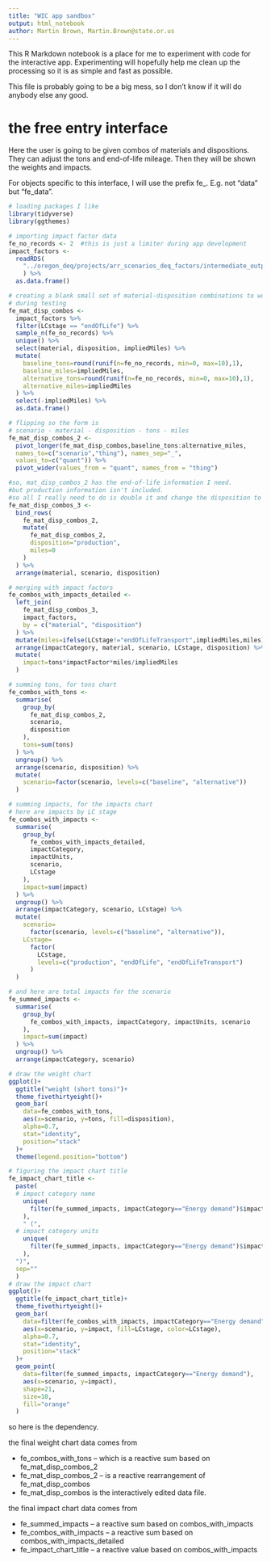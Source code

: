 ```yaml
---
title: "WIC app sandbox"
output: html_notebook
author: Martin Brown, Martin.Brown@state.or.us
---
```


This R Markdown notebook is a place for me to experiment with code for the interactive app.  Experimenting will hopefully help me clean up the processing so it is as simple and fast as possible.  

This file is probably going to be a big mess, so I don't know if it will do anybody else any good.

# the free entry interface

Here the user is going to be given combos of materials and dispositions.  They can adjust the tons and end-of-life mileage.  Then they will be shown the weights and impacts.

For objects specific to this interface, I will use the prefix fe_.
E.g. not "data" but "fe_data".

```r
# loading packages I like
library(tidyverse)
library(ggthemes)

# importing impact factor data
fe_no_records <- 2  #this is just a limiter during app development
impact_factors <-
  readRDS(
    "../oregon_deq/projects/arr_scenarios_deq_factors/intermediate_output/impact_factors_deq.Rdata"
    ) %>%
  as.data.frame()

# creating a blank small set of material-disposition combinations to work with
# during testing
fe_mat_disp_combos <- 
  impact_factors %>%
  filter(LCstage == "endOfLife") %>% 
  sample_n(fe_no_records) %>%
  unique() %>%
  select(material, disposition, impliedMiles) %>%
  mutate(
    baseline_tons=round(runif(n=fe_no_records, min=0, max=10),1),
    baseline_miles=impliedMiles,
    alternative_tons=round(runif(n=fe_no_records, min=0, max=10),1),
    alternative_miles=impliedMiles
  ) %>%
  select(-impliedMiles) %>%
  as.data.frame() 

# flipping so the form is 
# scenario - material - disposition - tons - miles
fe_mat_disp_combos_2 <- 
  pivot_longer(fe_mat_disp_combos,baseline_tons:alternative_miles, 
  names_to=c("scenario","thing"), names_sep="_",  
  values_to=c("quant")) %>% 
  pivot_wider(values_from = "quant", names_from = "thing")

#so, mat_disp_combos_2 has the end-of-life information I need.
#but production information isn't included.
#so all I really need to do is double it and change the disposition to production.
fe_mat_disp_combos_3 <-
  bind_rows(
    fe_mat_disp_combos_2,
    mutate(
      fe_mat_disp_combos_2,
      disposition="production",
      miles=0
    )
  ) %>%
  arrange(material, scenario, disposition)

# merging with impact factors
fe_combos_with_impacts_detailed <-
  left_join(
    fe_mat_disp_combos_3,
    impact_factors,
    by = c("material", "disposition")
  ) %>%
  mutate(miles=ifelse(LCstage!="endOfLifeTransport",impliedMiles,miles)) %>%
  arrange(impactCategory, material, scenario, LCstage, disposition) %>%
  mutate(
    impact=tons*impactFactor*miles/impliedMiles
  )

# summing tons, for tons chart
fe_combos_with_tons <-
  summarise(
    group_by(
      fe_mat_disp_combos_2,
      scenario,
      disposition
    ),
    tons=sum(tons)
  ) %>% 
  ungroup() %>%
  arrange(scenario, disposition) %>%
  mutate(
    scenario=factor(scenario, levels=c("baseline", "alternative"))
  )

# summing impacts, for the impacts chart
# here are impacts by LC stage
fe_combos_with_impacts <-
  summarise(
    group_by(
      fe_combos_with_impacts_detailed,
      impactCategory,
      impactUnits,
      scenario,
      LCstage
    ),
    impact=sum(impact)
  ) %>% 
  ungroup() %>%
  arrange(impactCategory, scenario, LCstage) %>%
  mutate(
    scenario=
      factor(scenario, levels=c("baseline", "alternative")),
    LCstage=
      factor(
        LCstage, 
        levels=c("production", "endOfLife", "endOfLifeTransport")
      )
  )

# and here are total impacts for the scenario
fe_summed_impacts <-
  summarise(
    group_by(
      fe_combos_with_impacts, impactCategory, impactUnits, scenario
    ),
    impact=sum(impact)
  ) %>%
  ungroup() %>%
  arrange(impactCategory, scenario)

# draw the weight chart
ggplot()+
  ggtitle("weight (short tons)")+
  theme_fivethirtyeight()+
  geom_bar(
    data=fe_combos_with_tons,
    aes(x=scenario, y=tons, fill=disposition),
    alpha=0.7,
    stat="identity",
    position="stack"
  )+
  theme(legend.position="bottom")

# figuring the impact chart title
fe_impact_chart_title <-
  paste(
  # impact category name
    unique(
      filter(fe_summed_impacts, impactCategory=="Energy demand")$impactCategory
    ),
    " (",
  # impact category units
    unique(
      filter(fe_summed_impacts, impactCategory=="Energy demand")$impactUnits
    ),
  ")",
  sep=""
  )
# draw the impact chart
ggplot()+
  ggtitle(fe_impact_chart_title)+
  theme_fivethirtyeight()+
  geom_bar(
    data=filter(fe_combos_with_impacts, impactCategory=="Energy demand"),
    aes(x=scenario, y=impact, fill=LCstage, color=LCstage),
    alpha=0.7,
    stat="identity",
    position="stack"
  )+
  geom_point(
    data=filter(fe_summed_impacts, impactCategory=="Energy demand"),
    aes(x=scenario, y=impact),
    shape=21,
    size=10,
    fill="orange"
  )

```

so here is the dependency.

the final weight chart data comes from

* fe_combos_with_tons -- which is a reactive sum based on fe_mat_disp_combos_2
* fe_mat_disp_combos_2 -- is a reactive rearrangement of fe_mat_disp_combos
* fe_mat_disp_combos is the interactively edited data file.

the final impact chart data comes from

* fe_summed_impacts -- a reactive sum based on combos_with_impacts
* fe_combos_with_impacts -- a reactive sum based on combos_with_impacts_detailed
* fe_impact_chart_title -- a reactive value based on combos_with_impacts

